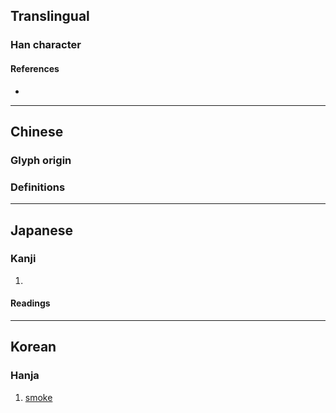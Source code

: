 {{also|煙|菸}}
{{character info/new}}
==Translingual==

===Han character===
{{Han char|rn=86|rad=火|as=06|sn=10|four=|canj=FWK|ids=⿰火因}}

====References====
* {{Han ref|kx=0671.040|dkj=19022|dj=1080.030|hdz=32199.120|uh=70DF|ud=28895}}

----

==Chinese==

===Glyph origin===
{{Han etyl}}

===Definitions===
{{zh-see|煙}}

----

==Japanese==

===Kanji===
{{ja-kanji|grade=|rs=火06}}

# {{alternative form of|煙|lang=ja}}

====Readings====
{{ja-readings|goon=えん|kanon=えん|kun=けむ-い,けむ-り,けむり-,けむ-る}}

----

==Korean==

===Hanja===
{{ko-hanja|hangeul=연|eumhun=|rv=yeon|mr=yŏn|y=yen}}

# [[smoke]]